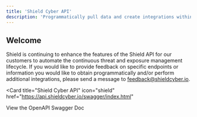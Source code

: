 ```yaml
---
title: 'Shield Cyber API'
description: 'Programmatically pull data and create integrations within your security operations technology stack.'
---
```


## Welcome

Shield is continuing to enhance the features of the Shield API for our customers to automate the continuous threat and exposure management lifecycle.  If you would like to provide feedback on specific endpoints or information you would like to obtain programmatically and/or perform additional integrations, please send a message to feedback@shieldcyber.io.

<Card
  title="Shield Cyber API"
  icon="shield"
  href="https://api.shieldcyber.io/swagger/index.html"
>
  View the OpenAPI Swagger Doc
</Card>

